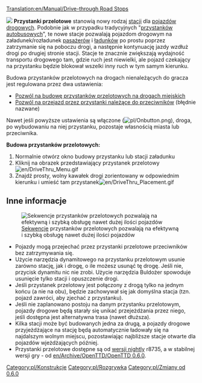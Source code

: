 [[Translation:en/Manual/Drive-through Road Stops]]


[[File:en/DriveThru Bus Stops.gif|left|]]
'''Przystanki przelotowe''' stanowią nowy rodzaj [[pl/Manual/Stacje|stacji]] dla [[pl/Manual/Pojazdy drogowe|pojazdów drogowych]]. Podobnie jak w przypadku tradycyjnych "[[pl/Manual/Stacja załadunku|przystanków autobusowych]]", te nowe stacje pozwalają pojazdom drogowym na załadunek/rozładunek [[pl/Manual/Base Set/Cargos/Pasażerowie|pasażerów]] i [[pl/Manual/Ładunek|ładunków]] po prostu poprzez zatrzymanie się na poboczu drogi, a następnie kontynuację jazdy wzdłuż drogi po drugiej stronie stacji. Stacje te znacznie zwiększają wydajność transportu drogowego tam, gdzie ruch jest niewielki, ale pojazd czekający na przystanku będzie blokował wszelki inny ruch w tym samym kierunku. 

Budowa przystanków przelotowych na drogach nienależących do gracza jest regulowana przez dwa ustawienia:

* [[pl/Ustawienia/Ograniczenia#Pozwól na budowę przystanków przelotowych na drogach miejskich|Pozwól na budowę przystanków przelotowych na drogach miejskich]]
* [[pl/Ustawienia/Ograniczenia#Pozwól na przejazd przez przystanki należące do przeciwników|Pozwól na przejazd przez przystanki należące do przeciwników]] (błędnie nazwane)

Nawet jeśli powyższe ustawienia są włączone ([[File:pl/Onbutton.png]]), droga, po wybudowaniu na niej przystanku, pozostaje własnością miasta lub przeciwnika.

'''Budowa przystanków przelotowych:'''
#Normalnie otwórz okno budowy przystanku lub stacji załadunku
#Kliknij na obrazek przedstawiający przystanek przelotowy[[File:en/DriveThru Menu.gif|none]]
#Znajdź prosty, wolny kawałek drogi zorientowany w odpowiednim kierunku i umieść tam przystanek[[File:en/DriveThru Placement.gif|none]]

==Inne informacje==
[[File:en/DriveThru Multiple.gif|frame|[[pl/Manual/Stacja załadunku#Stacje wielostanowiskowe|Sekwencje]] przystanków przelotowych pozwalają na efektywną i szybką obsługę nawet dużej ilości pojazdów]]
*Pojazdy mogą przejechać przez przystanki przelotowe przeciwników bez zatrzymywania się.
*Użycie narzędzia dynamitowego na przystanku przelotowym usunie zarówno stację, jak i drogę, o ile możesz usunąć tę drogę. Jeśli nie, przycisk dynamitu nic nie zrobi. Użycie narzędzia Buldożer spowoduje usunięcie tylko stacji i opuszczenie drogi.
*Jeśli przystanek przelotowy jest połączony z drogą tylko na jednym końcu (a nie na obu), będzie zachowywał się jak domyślna stacja (tzn. pojazd zawróci, aby zjechać z przystanku).
*Jeśli nie zaplanowano postoju na danym przystanku przelotowym, pojazdy drogowe będą starały się unikać przejeżdżania przez niego, jeśli dostępna jest alternatywna trasa (nawet dłuższa).
*Kilka stacji może być budowanych jedna za drugą, a pojazdy drogowe przyjeżdżające na stację będą automatycznie ładowały się na najdalszym wolnym miejscu, pozostawiając najbliższe stacje otwarte dla pojazdów wjeżdżających później.
*Przystanki przelotowe dostępne są od [[pl/Archive/Community/Wersje nightly|wersji nightly]] r8735, a w stabilnej wersji gry - od [[en/Archive/OpenTTD/OpenTTD 0.6.0]].

[[Category:pl/Konstrukcje]]
[[Category:pl/Rozgrywka]]
[[Category:pl/Zmiany od 0.6.0]]